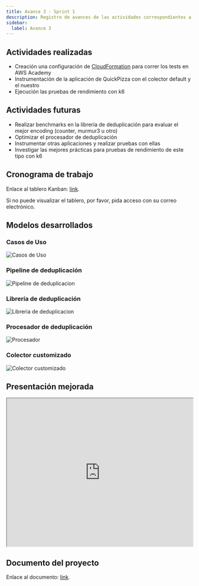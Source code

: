 ```yaml
---
title: Avance 3 - Sprint 1
description: Registro de avances de las actividades correspondientes a la Materia Integradora de ESPOL - PAO I 2025
sidebar:
  label: Avance 3
---
```


## Actividades realizadas

- Creación una configuración de [CloudFormation](https://gist.githubusercontent.com/aloussase/4334d50c79ac0643a7a32855d62df284/raw/af04786e24e2fbc7112d824edddba3465ce9e13e/dedupeprocessor-cloudformation.yml) para correr los tests en AWS Academy
- Instrumentación de la aplicación de QuickPizza con el colector default y el nuestro
- Ejecución las pruebas de rendimiento con k6

## Actividades futuras

- Realizar benchmarks en la librería de deduplicación para evaluar el mejor encoding (counter, murmur3 u otro)
- Optimizar el procesador de deduplicación
- Instrumentar otras aplicaciones y realizar pruebas con ellas
- Investigar las mejores prácticas para pruebas de rendimiento de este tipo con k6

## Cronograma de trabajo


Enlace al tablero Kanban: [link](https://espoldist.atlassian.net/jira/software/projects/SCRUM/boards/1).

<Aside type="tip">

Si no puede visualizar el tablero, por favor, pida acceso con su correo electrónico.

</Aside>

## Modelos desarrollados

### Casos de Uso

![Casos de Uso](../../../../assets/otelCollectorCustom-casosUso.drawio.png)

### Pipeline de deduplicación

![Pipeline de deduplicacion](../../../../assets/otelCollectorCustom-dedupePipeline.drawio.png)

### Librería de deduplicación

![Libreria de deduplicacion](../../../../assets/otelCollectorCustom-go-dedupe.drawio.png)

### Procesador de deduplicación

![Procesador](../../../../assets/otelCollectorCustom-dedupeprocessor.drawio.png)

### Colector customizado

![Colector customizado](../../../../assets/otelCollectorCustom-tracesSequenceDiagram.drawio.png)

## Presentación mejorada

<iframe
  src="https://drive.google.com/file/d/1gIsaQ9PGPwaJjT2mr43nk9FsaRaMeaso/preview"
  title="Video Presentación"
  width="100%"
  style="height: 400px;"
>
  Descarga el video desde
  [aquí](https://drive.google.com/file/d/1nGFhZGJU3y388LmLyuPzI45nahnVVqqL/view).
</iframe>

## Documento del proyecto

Enlace al documento: [link](https://typst.app/project/r4ZV4qsFn8WHPgpNHdk5ry).
